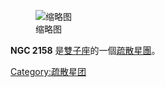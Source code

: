 {{NGCInfoBox|NGCID=NGC 2158|發現者=弗里德里希·威廉·赫歇爾|發現日期=1784年11月16日|其他編號=OCL 468|曆元=J2000.0|赤經=6時7分25.6秒
|赤緯=24°5'46"|星座=双子座|星體=疏散星團|星等=8.6|表面亮度=|藍等=}}
[[File:NGC_2158_DSS.jpg|缩略图]]

'''NGC 2158''' 是[[雙子座|雙子座]]的一個[[疏散星團|疏散星團]]。

{{NGCReference|2158}}

{{Catalogs|NGC=2158}}

[[Category:疏散星团|Category:疏散星团]]